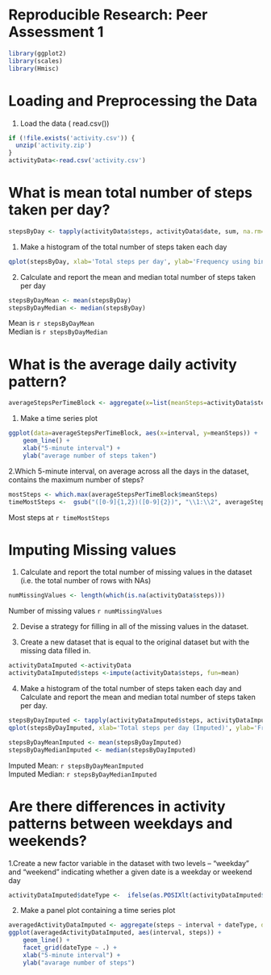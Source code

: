 Reproducible Research: Peer Assessment 1
========================================

```r
library(ggplot2)
library(scales)
library(Hmisc)
```

Loading and Preprocessing the Data
==================================
1. Load the data ( read.csv())
```r
if (!file.exists('activity.csv')) {
  unzip('activity.zip')
}
activityData<-read.csv('activity.csv')
```


What is mean total number of steps taken per day?
==================================================

```r
stepsByDay <- tapply(activityData$steps, activityData$date, sum, na.rm=TRUE)
```

1. Make a histogram of the total number of steps taken each day
```r
qplot(stepsByDay, xlab='Total steps per day', ylab='Frequency using binwith 500', binwidth=500)
```

2. Calculate and report the mean and median total number of steps taken per day

```r
stepsByDayMean <- mean(stepsByDay)
stepsByDayMedian <- median(stepsByDay)
```

Mean is  `r stepsByDayMean`    
Median is  `r stepsByDayMedian`

What is the average daily activity pattern?
===========================================

```r
averageStepsPerTimeBlock <- aggregate(x=list(meanSteps=activityData$steps), by=list(interval=activityData$interval), FUN=mean, na.rm=TRUE)
```

1. Make a time series plot

```r
ggplot(data=averageStepsPerTimeBlock, aes(x=interval, y=meanSteps)) +
    geom_line() +
    xlab("5-minute interval") +
    ylab("average number of steps taken")
```

2.Which 5-minute interval, on average across all the days in the dataset, contains the maximum number of steps?

```r
mostSteps <- which.max(averageStepsPerTimeBlock$meanSteps)
timeMostSteps <-  gsub("([0-9]{1,2})([0-9]{2})", "\\1:\\2", averageStepsPerTimeBlock[mostSteps,'interval'])
```

Most steps at  `r timeMostSteps`

Imputing Missing values
=======================
1. Calculate and report the total number of missing values in the dataset (i.e. the total number of rows with NAs)

```r
numMissingValues <- length(which(is.na(activityData$steps)))
```

Number of missing values `r numMissingValues`

2. Devise a strategy for filling in all of the missing values in the dataset. 

3. Create a new dataset that is equal to the original dataset but with the missing data filled in.

```r
activityDataImputed <-activityData
activityDataImputed$steps <-impute(activityData$steps, fun=mean)
```

4. Make a histogram of the total number of steps taken each day and Calculate and report the mean and median total number of steps taken per day.

```r
stepsByDayImputed <- tapply(activityDataImputed$steps, activityDataImputed$date, sum)
qplot(stepsByDayImputed, xlab='Total steps per day (Imputed)', ylab='Frequency using binwith 500', binwidth=500)
```

```r
stepsByDayMeanImputed <- mean(stepsByDayImputed)
stepsByDayMedianImputed <- median(stepsByDayImputed)
```

Imputed Mean: `r stepsByDayMeanImputed`  
Imputed Median:  `r stepsByDayMedianImputed`

Are there differences in activity patterns between weekdays and weekends?
===============================================================

1.Create a new factor variable in the dataset with two levels – “weekday” and “weekend” indicating whether a given date is a weekday or weekend day
```r
activityDataImputed$dateType <-  ifelse(as.POSIXlt(activityDataImputed$date)$wday %in% c(0,6), 'weekend', 'weekday')
```


2. Make a panel plot containing a time series plot
```r
averagedActivityDataImputed <- aggregate(steps ~ interval + dateType, data=activityDataImputed, mean)
ggplot(averagedActivityDataImputed, aes(interval, steps)) + 
    geom_line() + 
    facet_grid(dateType ~ .) +
    xlab("5-minute interval") + 
    ylab("avarage number of steps")
```
